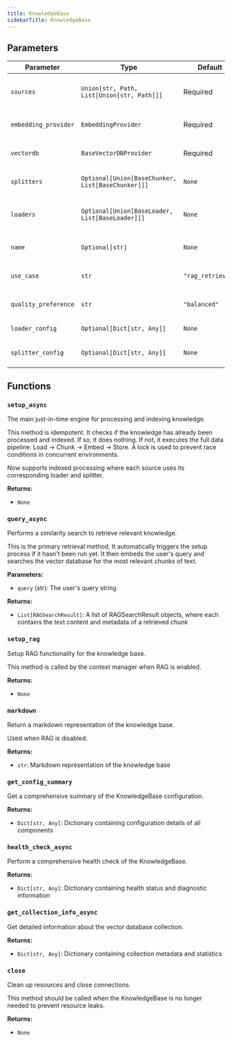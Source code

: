 ```yaml
---
title: KnowledgeBase
sidebarTitle: KnowledgeBase
---
```


## Parameters

| Parameter                          | Type                                                  | Default    | Description                                                                                                                                                                                                                      |
| ---------------------------------- | ----------------------------------------------------- | ---------- | -------------------------------------------------------------------------------------------------------------------------------------------------------------------------------------------------------------------------------- |
| `sources`                          | `Union[str, Path, List[Union[str, Path]]]`          | Required   | Source identifiers (file path, list of files, directory path, or string content)                                                                                                                                                |
| `embedding_provider`               | `EmbeddingProvider`                                  | Required   | An instance of a concrete EmbeddingProvider                                                                                                                                                                                      |
| `vectordb`                         | `BaseVectorDBProvider`                               | Required   | An instance of a concrete BaseVectorDBProvider                                                                                                                                                                                   |
| `splitters`                        | `Optional[Union[BaseChunker, List[BaseChunker]]]`   | `None`     | A single BaseChunker or list of BaseChunker instances                                                                                                                                                                            |
| `loaders`                          | `Optional[Union[BaseLoader, List[BaseLoader]]]`      | `None`     | A single BaseLoader or list of BaseLoader instances for different file types                                                                                                                                                     |
| `name`                             | `Optional[str]`                                       | `None`     | An optional human-readable name for this knowledge base                                                                                                                                                                          |
| `use_case`                         | `str`                                                 | `"rag_retrieval"` | The intended use case for chunking optimization                                                                                                                                                                              |
| `quality_preference`               | `str`                                                 | `"balanced"` | Speed vs quality preference ("fast", "balanced", "quality")                                                                                                                                                                   |
| `loader_config`                    | `Optional[Dict[str, Any]]`                           | `None`     | Configuration options specifically for loaders                                                                                                                                                                                   |
| `splitter_config`                  | `Optional[Dict[str, Any]]`                           | `None`     | Configuration options specifically for splitters                                                                                                                                                                                 |

## Functions

### `setup_async`

The main just-in-time engine for processing and indexing knowledge.

This method is idempotent. It checks if the knowledge has already been processed and indexed. If so, it does nothing. If not, it executes the full data pipeline: Load -> Chunk -> Embed -> Store. A lock is used to prevent race conditions in concurrent environments.

Now supports indexed processing where each source uses its corresponding loader and splitter.

**Returns:**

- `None`

### `query_async`

Performs a similarity search to retrieve relevant knowledge.

This is the primary retrieval method. It automatically triggers the setup process if it hasn't been run yet. It then embeds the user's query and searches the vector database for the most relevant chunks of text.

**Parameters:**

- `query` (str): The user's query string

**Returns:**

- `List[RAGSearchResult]`: A list of RAGSearchResult objects, where each contains the text content and metadata of a retrieved chunk

### `setup_rag`

Setup RAG functionality for the knowledge base.

This method is called by the context manager when RAG is enabled.

**Returns:**

- `None`

### `markdown`

Return a markdown representation of the knowledge base.

Used when RAG is disabled.

**Returns:**

- `str`: Markdown representation of the knowledge base

### `get_config_summary`

Get a comprehensive summary of the KnowledgeBase configuration.

**Returns:**

- `Dict[str, Any]`: Dictionary containing configuration details of all components

### `health_check_async`

Perform a comprehensive health check of the KnowledgeBase.

**Returns:**

- `Dict[str, Any]`: Dictionary containing health status and diagnostic information

### `get_collection_info_async`

Get detailed information about the vector database collection.

**Returns:**

- `Dict[str, Any]`: Dictionary containing collection metadata and statistics

### `close`

Clean up resources and close connections.

This method should be called when the KnowledgeBase is no longer needed to prevent resource leaks.

**Returns:**

- `None`

